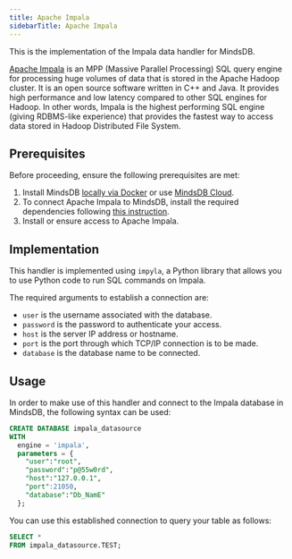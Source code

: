 ```yaml
---
title: Apache Impala
sidebarTitle: Apache Impala
---
```


This is the implementation of the Impala data handler for MindsDB.

[Apache Impala](https://impala.apache.org/) is an MPP (Massive Parallel Processing) SQL query engine for processing huge volumes of data that is stored in the Apache Hadoop cluster. It is an open source software written in C++ and Java. It provides high performance and low latency compared to other SQL engines for Hadoop. In other words, Impala is the highest performing SQL engine (giving RDBMS-like experience) that provides the fastest way to access data stored in Hadoop Distributed File System.

## Prerequisites

Before proceeding, ensure the following prerequisites are met:

1. Install MindsDB [locally via Docker](https://docs.mindsdb.com/setup/self-hosted/docker) or use [MindsDB Cloud](https://cloud.mindsdb.com/).
2. To connect Apache Impala to MindsDB, install the required dependencies following [this instruction](/setup/self-hosted/docker#install-dependencies).
3. Install or ensure access to Apache Impala.

## Implementation

This handler is implemented using `impyla`, a Python library that allows you to use Python code to run SQL commands on Impala.

The required arguments to establish a connection are:

* `user` is the username associated with the database.
* `password` is the password to authenticate your access.
* `host` is the server IP address or hostname.
* `port` is the port through which TCP/IP connection is to be made.
* `database` is the database name to be connected.

## Usage

In order to make use of this handler and connect to the Impala database in MindsDB, the following syntax can be used:

```sql
CREATE DATABASE impala_datasource
WITH
  engine = 'impala',
  parameters = {
    "user":"root",
    "password":"p@55w0rd",
    "host":"127.0.0.1",
    "port":21050,
    "database":"Db_NamE"
  };
```

You can use this established connection to query your table as follows:

```sql
SELECT *
FROM impala_datasource.TEST;
```
